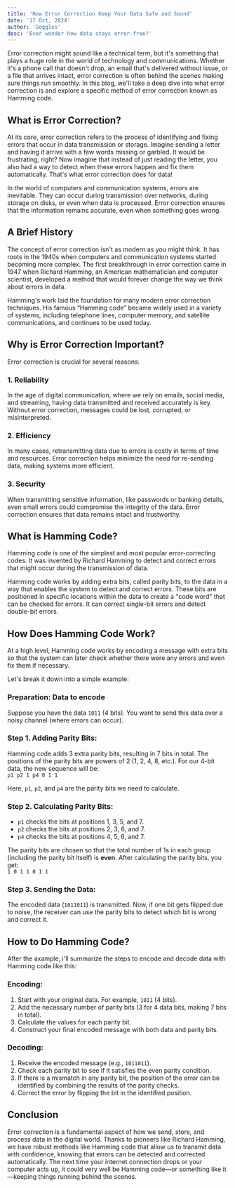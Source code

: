 ```yaml
---
title: 'How Error Correction Keep Your Data Safe and Sound'
date: '17 Oct, 2024'
author: 'Goggles'
desc: 'Ever wonder how data stays error-free?'
---
```


Error correction might sound like a technical term, but it's something that plays a huge role in the world of technology and communications. Whether it's a phone call that doesn't drop, an email that's delivered without issue, or a file that arrives intact, error correction is often behind the scenes making sure things run smoothly. In this blog, we'll take a deep dive into what error correction is and explore a specific method of error correction known as Hamming code.

## What is Error Correction?

At its core, error correction refers to the process of identifying and fixing errors that occur in data transmission or storage. Imagine sending a letter and having it arrive with a few words missing or garbled. It would be frustrating, right? Now imagine that instead of just reading the letter, you also had a way to detect when these errors happen and fix them automatically. That's what error correction does for data!

In the world of computers and communication systems, errors are inevitable. They can occur during transmission over networks, during storage on disks, or even when data is processed. Error correction ensures that the information remains accurate, even when something goes wrong.

## A Brief History

The concept of error correction isn't as modern as you might think. It has roots in the 1940s when computers and communication systems started becoming more complex. The first breakthrough in error correction came in 1947 when Richard Hamming, an American mathematician and computer scientist, developed a method that would forever change the way we think about errors in data.

Hamming's work laid the foundation for many modern error correction techniques. His famous “Hamming code” became widely used in a variety of systems, including telephone lines, computer memory, and satellite communications, and continues to be used today.

## Why is Error Correction Important?

Error correction is crucial for several reasons:

### 1. Reliability

In the age of digital communication, where we rely on emails, social media, and streaming, having data transmitted and received accurately is key. Without error correction, messages could be lost, corrupted, or misinterpreted.

### 2. Efficiency

In many cases, retransmitting data due to errors is costly in terms of time and resources. Error correction helps minimize the need for re-sending data, making systems more efficient.

### 3. Security

When transmitting sensitive information, like passwords or banking details, even small errors could compromise the integrity of the data. Error correction ensures that data remains intact and trustworthy.

## What is Hamming Code?

Hamming code is one of the simplest and most popular error-correcting codes. It was invented by Richard Hamming to detect and correct errors that might occur during the transmission of data.

Hamming code works by adding extra bits, called parity bits, to the data in a way that enables the system to detect and correct errors. These bits are positioned in specific locations within the data to create a "code word" that can be checked for errors. It can correct single-bit errors and detect double-bit errors.

## How Does Hamming Code Work?

At a high level, Hamming code works by encoding a message with extra bits so that the system can later check whether there were any errors and even fix them if necessary.

Let's break it down into a simple example:

### Preparation: Data to encode

Suppose you have the data `1011` (4 bits). You want to send this data over a noisy channel (where errors can occur).

### Step 1. Adding Parity Bits:

Hamming code adds 3 extra parity bits, resulting in 7 bits in total. The positions of the parity bits are powers of 2 (1, 2, 4, 8, etc.). For our 4-bit data, the new sequence will be:  
`p1 p2 1 p4 0 1 1`

Here, `p1`, `p2`, and `p4` are the parity bits we need to calculate.

### Step 2. Calculating Parity Bits:

- `p1` checks the bits at positions 1, 3, 5, and 7.
- `p2` checks the bits at positions 2, 3, 6, and 7.
- `p4` checks the bits at positions 4, 5, 6, and 7.

The parity bits are chosen so that the total number of 1s in each group (including the parity bit itself) is **even**. After calculating the parity bits, you get:  
`1 0 1 1 0 1 1`

### Step 3. Sending the Data:

The encoded data (`1011011`) is transmitted. Now, if one bit gets flipped due to noise, the receiver can use the parity bits to detect which bit is wrong and correct it.

## How to Do Hamming Code?

After the axample, i'll summarize the steps to encode and decode data with Hamming code like this:

### Encoding:

1. Start with your original data. For example, `1011` (4 bits).
2. Add the necessary number of parity bits (3 for 4 data bits, making 7 bits in total).
3. Calculate the values for each parity bit.
4. Construct your final encoded message with both data and parity bits.

### Decoding:

1. Receive the encoded message (e.g., `1011011`).
2. Check each parity bit to see if it satisfies the even parity condition.
3. If there is a mismatch in any parity bit, the position of the error can be identified by combining the results of the parity checks.
4. Correct the error by flipping the bit in the identified position.

## Conclusion

Error correction is a fundamental aspect of how we send, store, and process data in the digital world. Thanks to pioneers like Richard Hamming, we have robust methods like Hamming code that allow us to transmit data with confidence, knowing that errors can be detected and corrected automatically. The next time your internet connection drops or your computer acts up, it could very well be Hamming code—or something like it—keeping things running behind the scenes.
